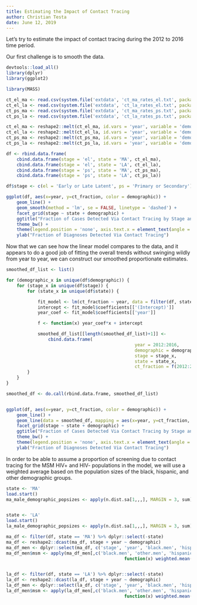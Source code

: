 ```yaml
---
title: Estimating the Impact of Contact Tracing 
author: Christian Testa
date: June 12, 2019
---
```


Let's try to estimate the impact of contact tracing during the 2012 to 2016 time period.

Our first challenge is to smooth the data.

```r
devtools::load_all()
library(dplyr)
library(ggplot2)

library(MASS)

ct_el_ma <- read.csv(system.file('extdata', 'ct_ma_rates_el.txt', package='syphilis'), sep='\t') %>% filter(year %in% 2012:2016)
ct_el_la <- read.csv(system.file('extdata', 'ct_la_rates_el.txt', package='syphilis'), sep='\t') %>% filter(year %in% 2012:2016)
ct_ps_ma <- read.csv(system.file('extdata', 'ct_ma_rates_ps.txt', package='syphilis'), sep='\t') %>% filter(year %in% 2012:2016)
ct_ps_la <- read.csv(system.file('extdata', 'ct_la_rates_ps.txt', package='syphilis'), sep='\t') %>% filter(year %in% 2012:2016)

ct_el_ma <- reshape2::melt(ct_el_ma, id.vars = 'year', variable = 'demographic', value.name = 'ct_fraction')
ct_el_la <- reshape2::melt(ct_el_la, id.vars = 'year', variable = 'demographic', value.name = 'ct_fraction')
ct_ps_ma <- reshape2::melt(ct_ps_ma, id.vars = 'year', variable = 'demographic', value.name = 'ct_fraction')
ct_ps_la <- reshape2::melt(ct_ps_la, id.vars = 'year', variable = 'demographic', value.name = 'ct_fraction')

df <- rbind.data.frame(
	cbind.data.frame(stage = 'el', state = 'MA', ct_el_ma),
	cbind.data.frame(stage = 'el', state = 'LA', ct_el_la),
	cbind.data.frame(stage = 'ps', state = 'MA', ct_ps_ma),
	cbind.data.frame(stage = 'ps', state = 'LA', ct_ps_la))

df$stage <- c(el = 'Early or Late Latent', ps = 'Primary or Secondary')[df$stage]

ggplot(df, aes(x=year, y=ct_fraction, color = demographic)) + 
	geom_line() + 
	geom_smooth(method = 'lm', se = FALSE, linetype = 'dashed') + 
	facet_grid(stage ~ state + demographic) + 
	ggtitle("Fraction of Cases Detected Via Contact Tracing by Stage and State") + 
	theme_bw() +
	theme(legend.position = 'none', axis.text.x = element_text(angle = 45, vjust = 0.5)) + 
	ylab("Fraction of Diagnoses Detected Via Contact Tracing")
```

Now that we can see how the linear model compares to the data, and it appears 
to do a good job of fitting the overall trends without swinging wildly from 
year to year, we can construct our smoothed proportionate estimates.

```r
smoothed_df_list <- list()

for (demographic_x in unique(df$demographic)) { 
	for (stage_x in unique(df$stage)) { 
		for (state_x in unique(df$state)) { 

			fit_model <- lm(ct_fraction ~ year, data = filter(df, state == state_x, demographic == demographic_x, stage == stage_x))
			intercept <- fit_model$coefficients[['(Intercept)']]
			year_coef <- fit_model$coefficients[['year']]

			f <- function(x) year_coef*x + intercept

			smoothed_df_list[[length(smoothed_df_list)+1]] <- 
				cbind.data.frame(
												 year = 2012:2016,
												 demographic = demographic_x,
												 stage = stage_x,
												 state = state_x,
												 ct_fraction = f(2012:2016))
		}
	}
}

smoothed_df <- do.call(rbind.data.frame, smoothed_df_list)


ggplot(df, aes(x=year, y=ct_fraction, color = demographic)) + 
	geom_line() + 
	geom_line(data = smoothed_df, mapping = aes(x=year, y=ct_fraction, color = demographic), linetype = 'dashed') + 
	facet_grid(stage ~ state + demographic) + 
	ggtitle("Fraction of Cases Detected Via Contact Tracing by Stage and State") + 
	theme_bw() +
	theme(legend.position = 'none', axis.text.x = element_text(angle = 45, vjust = 0.5)) + 
	ylab("Fraction of Diagnoses Detected Via Contact Tracing")
```

In order to be able to assume a proportion of screening due to contact 
tracing for the MSM HIV+ and HIV- populations in the model, we will 
use a weighted average based on the population sizes of the 
black, hispanic, and other demographic groups. 

```r
state <- 'MA'
load.start()
ma_male_demographic_popsizes <- apply(n.dist.sa[1,,,], MARGIN = 3, sum)[1:3]


state <- 'LA'
load.start()
la_male_demographic_popsizes <- apply(n.dist.sa[1,,,], MARGIN = 3, sum)[1:3]

ma_df <- filter(df, state == 'MA') %>% dplyr::select(-state)
ma_df <- reshape2::dcast(ma_df, stage + year ~ demographic)
ma_df_men <- dplyr::select(ma_df, c('stage', 'year', 'black.men', 'hispanic.men', 'other.men'))
ma_df_men$msm <- apply(ma_df_men[,c('black.men', 'other.men', 'hispanic.men')], 1, 
											 function(x) weighted.mean(x = x, w = ma_male_demographic_popsizes))


la_df <- filter(df, state == 'LA') %>% dplyr::select(-state)
la_df <- reshape2::dcast(la_df, stage + year ~ demographic)
la_df_men <- dplyr::select(la_df, c('stage', 'year', 'black.men', 'hispanic.men', 'other.men'))
la_df_men$msm <- apply(la_df_men[,c('black.men', 'other.men', 'hispanic.men')], 1, 
											 function(x) weighted.mean(x = x, w = la_male_demographic_popsizes))


```

